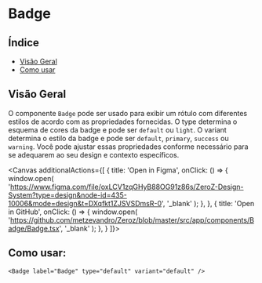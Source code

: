 
<Meta of={Badge} />

# Badge

## Índice

- [Visão Geral](#visão-geral)
- [Como usar](#como-usar)

## Visão Geral

O componente `Badge` pode ser usado para exibir um rótulo com diferentes estilos de acordo com as propriedades fornecidas. O type determina o esquema de cores da badge e pode ser `default` ou `light`. O variant determina o estilo da badge e pode ser `default`, `primary`, `success` ou `warning`. Você pode ajustar essas propriedades conforme necessário para se adequarem ao seu design e contexto específicos.

<Canvas additionalActions={[
    {
      title: 'Open in Figma', 
      onClick: () => {
        window.open(
          'https://www.figma.com/file/oxLCV1zqGHyB88OG91z86s/ZeroZ-Design-System?type=design&node-id=435-10006&mode=design&t=DXqfkt1ZJSVSDmsR-0',
          '_blank'
        );
      },
    },
    {
      title: 'Open in GitHub',
      onClick: () => {
        window.open(
          'https://github.com/metzevandro/Zeroz/blob/master/src/app/components/Badge/Badge.tsx',
          '_blank'
        );
      },
    }
  ]}>
  <Story/>

</Canvas>
<Controls />

## Como usar:

```tsx
<Badge label="Badge" type="default" variant="default" />
```
